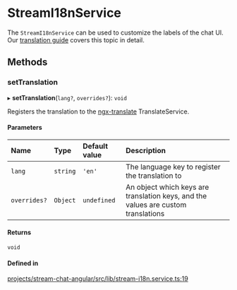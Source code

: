 # StreamI18nService

The `StreamI18nService` can be used to customize the labels of the chat UI. Our [translation guide](../concepts/translation.mdx) covers this topic in detail.

## Methods

### setTranslation

▸ **setTranslation**(`lang?`, `overrides?`): `void`

Registers the translation to the [ngx-translate](https://github.com/ngx-translate/core) TranslateService.

#### Parameters

| Name         | Type     | Default value | Description                                                                       |
| :----------- | :------- | :------------ | :-------------------------------------------------------------------------------- |
| `lang`       | `string` | `'en'`        | The language key to register the translation to                                   |
| `overrides?` | `Object` | `undefined`   | An object which keys are translation keys, and the values are custom translations |

#### Returns

`void`

#### Defined in

[projects/stream-chat-angular/src/lib/stream-i18n.service.ts:19](https://github.com/GetStream/stream-chat-angular/blob/3edb3a00ac99d243563a0ba3efab897b5d67137e/projects/stream-chat-angular/src/lib/stream-i18n.service.ts#L19)
